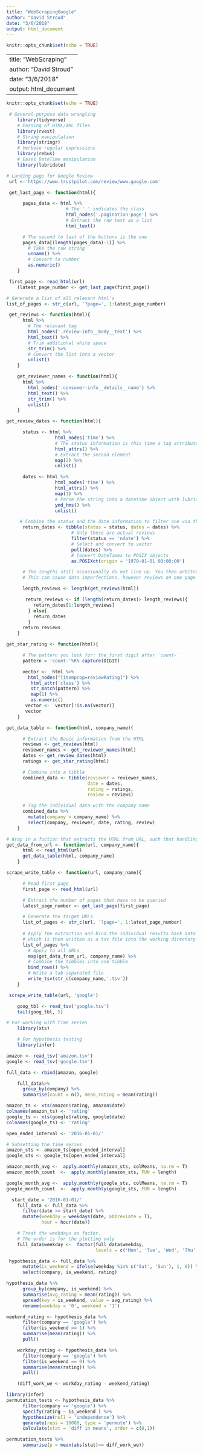 ```yaml
---
title: "WebScrapingGoogle"
author: "David Stroud"
date: "3/6/2018"
output: html_document
---
```


```r
knitr::opts_chunk$set(echo = TRUE)
```

---
title: "WebScraping"
author: "David Stroud"
date: "3/6/2018"
output: html_document
---

```r
knitr::opts_chunk$set(echo = TRUE)
```

```r
 # General-purpose data wrangling
    library(tidyverse)  
    # Parsing of HTML/XML files  
    library(rvest)    
    # String manipulation
    library(stringr)   
    # Verbose regular expressions
    library(rebus)     
    # Eases DateTime manipulation
    library(lubridate)
```

```r
# Landing page for Google Review
 url <-'https://www.trustpilot.com/review/www.google.com'
```

```r
 get_last_page <- function(html){

      pages_data <- html %>% 
                      # The '.' indicates the class
                      html_nodes('.pagination-page') %>% 
                      # Extract the raw text as a list
                      html_text()                   

      # The second to last of the buttons is the one
      pages_data[(length(pages_data)-1)] %>%            
        # Take the raw string
        unname() %>%                                     
        # Convert to number
        as.numeric()                                     
    }
```

```r
 first_page <- read_html(url)
    (latest_page_number <- get_last_page(first_page))
```

```r
# Generate a list of all relevant html's
list_of_pages <- str_c(url, '?page=', 1:latest_page_number)
```

```r
 get_reviews <- function(html){
      html %>% 
        # The relevant tag
        html_nodes('.review-info__body__text') %>%      
        html_text() %>% 
        # Trim additional white space
        str_trim() %>%                       
        # Convert the list into a vector
        unlist()                             
    }

    get_reviewer_names <- function(html){
      html %>% 
        html_nodes('.consumer-info__details__name') %>% 
        html_text() %>% 
        str_trim() %>% 
        unlist()
    }
```


```r
get_review_dates <- function(html){

      status <- html %>% 
                  html_nodes('time') %>% 
                  # The status information is this time a tag attribute
                  html_attrs() %>%             
                  # Extract the second element
                  map(2) %>%                    
                  unlist() 

      dates <- html %>% 
                  html_nodes('time') %>% 
                  html_attrs() %>% 
                  map(1) %>% 
                  # Parse the string into a datetime object with lubridate
                  ymd_hms() %>%                 
                  unlist()

     # Combine the status and the date information to filter one via the other
      return_dates <- tibble(status = status, dates = dates) %>%   
                        # Only these are actual reviews
                        filter(status == 'ndate') %>%              
                        # Select and convert to vector
                        pull(dates) %>%                            
                        # Convert DateTimes to POSIX objects
                        as.POSIXct(origin = '1970-01-01 00:00:00') 

      # The lengths still occasionally do not line up. You then arbitrarily crop the dates to fit
      # This can cause data imperfections, however reviews on one page are generally close in time)

      length_reviews <- length(get_reviews(html))

       return_reviews <- if (length(return_dates)> length_reviews){
          return_dates[1:length_reviews]
        } else{
          return_dates
        }
      return_reviews
    }
```

```r
get_star_rating <- function(html){

      # The pattern you look for: the first digit after `count-`
      pattern = 'count-'%R% capture(DIGIT)    

      vector <-  html %>% 
        html_nodes("[itemprop=reviewRating]") %>% 
         html_attr('class') %>%  
         str_match(pattern) %>% 
         map(1) %>%  
         as.numeric()  
       vector <-  vector[!is.na(vector)]
       vector
    }
```


```r
get_data_table <- function(html, company_name){

      # Extract the Basic information from the HTML
      reviews <- get_reviews(html)
      reviewer_names <- get_reviewer_names(html)
      dates <- get_review_dates(html)
      ratings <- get_star_rating(html)

      # Combine into a tibble
      combined_data <- tibble(reviewer = reviewer_names,
                              date = dates,
                              rating = ratings,
                              review = reviews) 

      # Tag the individual data with the company name
      combined_data %>% 
        mutate(company = company_name) %>% 
        select(company, reviewer, date, rating, review)
    }
```


```r
# Wrap in a fuction that extracts the HTML from URL, such that handling is more convienient
get_data_from_url <- function(url, company_name){
      html <- read_html(url)
      get_data_table(html, company_name)
    }
```


```r
scrape_write_table <- function(url, company_name){

      # Read first page
      first_page <- read_html(url)

      # Extract the number of pages that have to be queried
      latest_page_number <- get_last_page(first_page)

      # Generate the target URLs
      list_of_pages <- str_c(url, '?page=', 1:latest_page_number)
      
      # Apply the extraction and bind the individual results back into one table, 
      # which is then written as a tsv file into the working directory
      list_of_pages %>% 
        # Apply to all URLs
        map(get_data_from_url, company_name) %>%  
        # Combine the tibbles into one tibble
        bind_rows() %>%                           
        # Write a tab-separated file
        write_tsv(str_c(company_name,'.tsv'))     
    }
```


```r
 scrape_write_table(url, 'google')

    goog_tbl <- read_tsv('google.tsv')
    tail(goog_tbl, 5)
```


```r
# For working with time series
    library(xts)      

    # For hypothesis testing
    library(infer)
```



```r
amazon <- read_tsv('amazon.tsv')
google <- read_tsv('google.tsv')
```

```r
full_data <- rbind(amazon, google)

    full_data%>%
      group_by(company) %>% 
      summarise(count = n(), mean_rating = mean(rating))
```


```r
amazon_ts <- xts(amazon$rating, amazon$date)
colnames(amazon_ts) <- 'rating'
google_ts <- xts(google$rating, google$date)
colnames(google_ts) <- 'rating'

open_ended_interval <- '2016-01-01/'

# Subsetting the time series
amazon_sts <- amazon_ts[open_ended_interval] 
google_sts <- google_ts[open_ended_interval]
```

```r
amazon_month_avg <-  apply.monthly(amazon_sts, colMeans, na.rm = T)
amazon_month_count  <-  apply.monthly(amazon_sts, FUN = length)

google_month_avg <-  apply.monthly(google_sts, colMeans, na.rm = T)
google_month_count  <-  apply.monthly(google_sts, FUN = length)
```


```r
  start_date = '2016-01-01/'
    full_data <- full_data %>%  
      filter(date >= start_date) %>% 
      mutate(weekday = weekdays(date, abbreviate = T),
             hour = hour(date))

    # Treat the weekdays as factor. 
    # The order is for the plotting only
    full_data$weekday <-  factor(full_data$weekday, 
                                 levels = c('Mon', 'Tue', 'Wed', 'Thu', 'Fri', 'Sat', 'Sun'))
```

```r
 hypothesis_data <- full_data %>% 
      mutate(is_weekend = ifelse(weekday %in% c('Sat', 'Sun'), 1, 0)) %>% 
      select(company, is_weekend, rating)

hypothesis_data %>% 
      group_by(company, is_weekend) %>% 
      summarise(avg_rating = mean(rating)) %>% 
      spread(key = is_weekend, value = avg_rating) %>% 
      rename(weekday = '0', weekend = '1')
```

```r
weekend_rating <- hypothesis_data %>% 
      filter(company == 'google') %>% 
      filter(is_weekend == 1) %>% 
      summarise(mean(rating)) %>% 
      pull()

    workday_rating <- hypothesis_data %>% 
      filter(company == 'google') %>% 
      filter(is_weekend == 0) %>% 
      summarise(mean(rating)) %>% 
      pull()

    (diff_work_we <- workday_rating - weekend_rating)
```

```r
library(infer)
permutation_tests <- hypothesis_data %>% 
      filter(company == 'google') %>% 
      specify(rating ~ is_weekend ) %>% 
      hypothesize(null = 'independence') %>% 
      generate(reps = 10000, type = 'permute') %>% 
      calculate(stat = 'diff in means', order = c(0,1))
```

```r
permutation_tests %>% 
      summarise(p = mean(abs(stat)>= diff_work_we))
```


